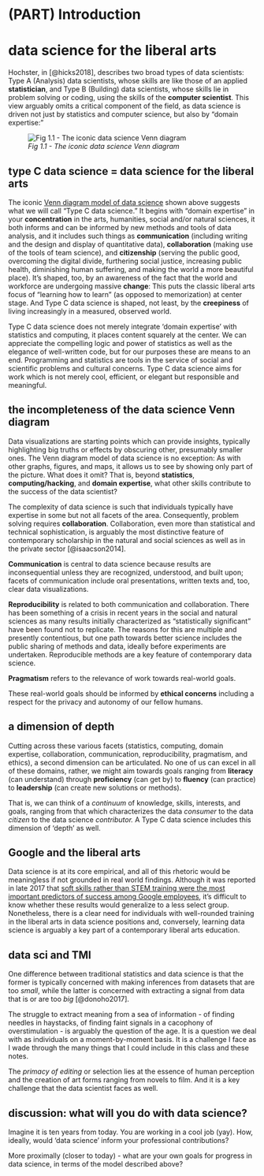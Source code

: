 # (PART) Introduction {.unnumbered}

# data science for the liberal arts

Hochster, in [@hicks2018], describes two broad types of data scientists: Type A (Analysis) data scientists, whose skills are like those of an applied **statistician**, and Type B (Building) data scientists, whose skills lie in problem solving or coding, using the skills of the **computer scientist**. This view arguably omits a critical component of the field, as data science is driven not just by statistics and computer science, but also by "domain expertise:"

![*Fig 1.1 - The iconic data science Venn diagram*](images/dataVenn.png)

## type C data science = data science for the liberal arts

The iconic [Venn diagram model of data science](https://www.google.com/search?q=venn+diagram+model+of+data+science&newwindow=1&safe=active&rlz=1C1CHBF_enUS762US763&tbm=isch&tbo=u&source=univ&sa=X&ved=0ahUKEwiM_abBtY7XAhXDQCYKHdgyB58QsAQIOg&biw=1378) shown above suggests what we will call "Type C data science." It begins with "domain expertise" in your **concentration** in the arts, humanities, social and/or natural sciences, it both informs and can be informed by new methods and tools of data analysis, and it includes such things as **communication** (including writing and the design and display of quantitative data), **collaboration** (making use of the tools of team science), and **citizenship** (serving the public good, overcoming the digital divide, furthering social justice, increasing public health, diminishing human suffering, and making the world a more beautiful place). It's shaped, too, by an awareness of the fact that the world and workforce are undergoing massive **change**: This puts the classic liberal arts focus of "learning how to learn" (as opposed to memorization) at center stage. And Type C data science is shaped, not least, by the **creepiness** of living increasingly in a measured, observed world.

Type C data science does not merely integrate 'domain expertise' with statistics and computing, it places content squarely at the center. We can appreciate the compelling logic and power of statistics as well as the elegance of well-written code, but for our purposes these are means to an end. Programming and statistics are tools in the service of social and scientific problems and cultural concerns. Type C data science aims for work which is not merely cool, efficient, or elegant but responsible and meaningful.

## the incompleteness of the data science Venn diagram

Data visualizations are starting points which can provide insights, typically highlighting big truths or effects by obscuring other, presumably smaller ones. The Venn diagram model of data science is no exception: As with other graphs, figures, and maps, it allows us to see by showing only part of the picture. What does it omit? That is, beyond **statistics**, **computing/hacking**, and **domain expertise**, what other skills contribute to the success of the data scientist?

The complexity of data science is such that individuals typically have expertise in some but not all facets of the area. Consequently, problem solving requires **collaboration**. Collaboration, even more than statistical and technical sophistication, is arguably the most distinctive feature of contemporary scholarship in the natural and social sciences as well as in the private sector [@isaacson2014].

**Communication** is central to data science because results are inconsequential unless they are recognized, understood, and built upon; facets of communication include oral presentations, written texts and, too, clear data visualizations.

**Reproducibility** is related to both communication and collaboration. There has been something of a crisis in recent years in the social and natural sciences as many results initially characterized as "statistically significant" have been found not to replicate. The reasons for this are multiple and presently contentious, but one path towards better science includes the public sharing of methods and data, ideally before experiments are undertaken. Reproducible methods are a key feature of contemporary data science.

**Pragmatism** refers to the relevance of work towards real-world goals.

These real-world goals should be informed by **ethical concerns** including a respect for the privacy and autonomy of our fellow humans.

## a dimension of depth

Cutting across these various facets (statistics, computing, domain expertise, collaboration, communication, reproducibility, pragmatism, and ethics), a second dimension can be articulated. No one of us can excel in all of these domains, rather, we might aim towards goals ranging from **literacy** (can understand) through **proficiency** (can get by) to **fluency** (can practice) to **leadership** (can create new solutions or methods).

That is, we can think of a *continuum* of knowledge, skills, interests, and goals, ranging from that which characterizes the data *consumer* to the data *citizen* to the data science *contributor.* A Type C data science includes this dimension of 'depth' as well.

## Google and the liberal arts

Data science is at its core empirical, and all of this rhetoric would be meaningless if not grounded in real world findings. Although it was reported in late 2017 that [soft skills rather than STEM training were the most important predictors of success among Google employees](https://www.washingtonpost.com/news/answer-sheet/wp/2017/12/20/the-surprising-thing-google-learned-about-its-employees-and-what-it-means-for-todays-students/?sw_bypass=true&utm_term=.23e48235d66e), it's difficult to know whether these results would generalize to a less select group. Nonetheless, there is a clear need for individuals with well-rounded training in the liberal arts in data science positions and, conversely, learning data science is arguably a key part of a contemporary liberal arts education.

## data sci and TMI

One difference between traditional statistics and data science is that the former is typically concerned with making inferences from datasets that are too *small*, while the latter is concerned with extracting a signal from data that is or are too *big* [@donoho2017].

The struggle to extract meaning from a sea of information - of finding needles in haystacks, of finding faint signals in a cacophony of overstimulation - is arguably the question of the age. It is a question we deal with as individuals on a moment-by-moment basis. It is a challenge I face as I wade through the many things that I could include in this class and these notes.

The *primacy of editing* or selection lies at the essence of human perception and the creation of art forms ranging from novels to film. And it is a key challenge that the data scientist faces as well.

## discussion: what will you do with data science?

Imagine it is ten years from today. You are working in a cool job (yay). How, ideally, would 'data science' inform your professional contributions?

More proximally (closer to today) - what are your own goals for progress in data science, in terms of the model described above?
